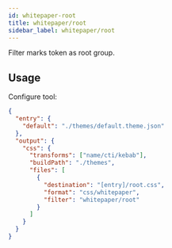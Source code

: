 ```yaml
---
id: whitepaper-root
title: whitepaper/root
sidebar_label: whitepaper/root
---
```


Filter marks token as root group.

## Usage

Configure tool:

```json title="themekit.config.json" {13}
{
  "entry": {
    "default": "./themes/default.theme.json"
  },
  "output": {
    "css": {
      "transforms": ["name/cti/kebab"],
      "buildPath": "./themes",
      "files": [
        {
          "destination": "[entry]/root.css",
          "format": "css/whitepaper",
          "filter": "whitepaper/root"
        }
      ]
    }
  }
}
```
